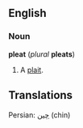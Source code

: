 ==English==
===Noun===
'''pleat''' (''plural'' '''pleats''')
#A [[plait]].

==Translations==
Persian: [[چین]] (chin)